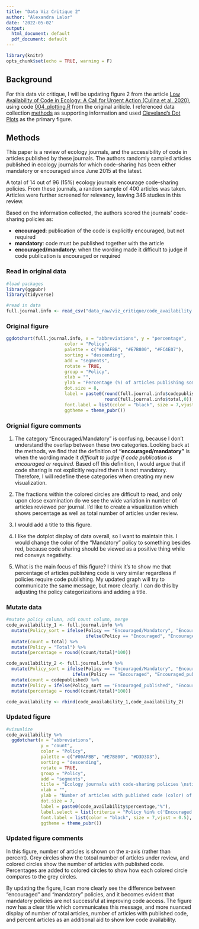 ```yaml
---
title: "Data Viz Critique 2"
author: "Alexandra Lalor"
date: '2022-05-02'
output:
  html_document: default
  pdf_document: default
---
```


```r
library(knitr)
opts_chunk$set(echo = TRUE, warning = F)
```


## Background

For this data viz critique, I will be updating figure 2 from the article [Low Availability of Code in Ecology: A Call for Urgent Action (Culina et al. 2020)](https://journals.plos.org/plosbiology/article?id=10.1371/journal.pbio.3000763), using code [004_plotting.R](https://zenodo.org/record/3833928#.Ym9XNNrMI2w) from the original ariticle. I referenced data collection [methods](https://asanchez-tojar.github.io/code_in_ecology/supporting_information.html) as supporting information and used [Cleveland's Dot Plots](https://rpkgs.datanovia.com/ggpubr/reference/ggdotchart.html) as the primary figure.

## Methods

This paper is a review of ecology journals, and the accessibility of code in articles published by these journals. The authors randomly sampled articles published in ecology journals for which code-sharing has been either mandatory or encouraged since June 2015 at the latest. 

A total of 14 out of 96 (15%) ecology journals encourage code-sharing policies. From these journals, a random sample of 400 articles was taken. Articles were further screened for relevancy, leaving 346 studies in this review.

Based on the information collected, the authors scored the journals’ code-sharing policies as:

* **encouraged**: publication of the code is explicitly encouraged, but not required
* **mandatory**: code must be published together with the article
* **encouraged/mandatory**: when the wording made it difficult to judge if code publication is encouraged or required



### Read in original data

```r
#load packages
library(ggpubr)
library(tidyverse)

#read in data
full.journal.info <- read_csv("data_raw/viz_critique/code_availability.csv")
```


### Original figure

```r
ggdotchart(full.journal.info, x = "abbreviations", y = "percentage",
                      color = "Policy",
                      palette = c("#00AFBB", "#E7B800", "#FC4E07"),
                      sorting = "descending",
                      add = "segments",
                      rotate = TRUE,
                      group = "Policy",
                      xlab = "",
                      ylab = "Percentage (%) of articles publishing some code",
                      dot.size = 8,
                      label = paste0(round(full.journal.info$codepublished,0),"/",
                                     round(full.journal.info$total,0)),
                      font.label = list(color = "black", size = 7,vjust = 0.5),
                      ggtheme = theme_pubr())
```

### Orignial figure comments

1. The category "Encouraged/Mandatory" is confusing, because I don't understand the overlap between these two categories. Looking back at the methods, we find that the definition of **"encouraged/mandatory"** is when the wording made it *difficult to judge if code publication is encouraged or required*. Based off this definition, I would argue that if code sharing is not explicitly required then it is not mandatory. Therefore, I will redefine these categories when creating my new visualization.

2. The fractions within the colored circles are difficult to read, and only upon close examination do we see the wide variation in number of articles reviewed per journal. I'd like to create a visualization which shows percentage as well as total number of articles under review.

3. I would add a title to this figure.

4. I like the dotplot display of data overall, so I want to maintain this. I would change the color of the "Mandatory" policy to something besides red, because code sharing should be viewed as a positive thing while red conveys negativity.

5. What is the main focus of this figure? I think it's to show me that percentage of articles publishing code is very similar regardless if policies require code publishing. My updated graph will try to communicate the same message, but more clearly. I can do this by adjusting the policy categorizations and adding a title.



### Mutate data

```r
#mutate policy column, add count column, merge
code_availability_1 <- full.journal.info %>% 
  mutate(Policy_sort = ifelse(Policy == "Encouraged/Mandatory", "Encouraged_total", 
                              ifelse(Policy == "Encouraged", "Encouraged_total", "Mandatory_total"))) %>% 
  mutate(count = total) %>% 
  mutate(Policy = "Total") %>% 
  mutate(percentage = round((count/total)*100))

code_availability_2 <- full.journal.info %>% 
  mutate(Policy_sort = ifelse(Policy == "Encouraged/Mandatory", "Encouraged_published", 
                         ifelse(Policy == "Encouraged", "Encouraged_published", "Mandatory_published"))) %>% 
  mutate(count = codepublished) %>% 
  mutate(Policy = ifelse(Policy_sort == "Encouraged_published", "Encouraged", "Mandatory")) %>% 
  mutate(percentage = round((count/total)*100))

code_availability <- rbind(code_availability_1,code_availability_2)
```


### Updated figure

```r

#visualize
code_availability %>%
  ggdotchart(x = "abbreviations", 
             y = "count",
             color = "Policy",
             palette = c("#00AFBB", "#E7B800", "#D3D3D3"),
             sorting = "descending",
             rotate = TRUE,
             group = "Policy",
             add = "segments",
             title = "Ecology journals with code-sharing policies \nstill have low availability of code",
             xlab = "",
             ylab = "Number of articles with published code (color) of those reviewed (grey)",
             dot.size = 7,
             label = paste0(code_availability$percentage,"%"),
             label.select = list(criteria = "Policy %in% c('Encouraged','Mandatory')"),
             font.label = list(color = "black", size = 7,vjust = 0.5),
             ggtheme = theme_pubr())
```

### Updated figure comments

In this figure, number of articles is shown on the x-axis (rather than percent). Grey circles show the totoal number of articles under review, and colored circles show the number of articles with published code. Percentages are added to colored circles to show how each colored circle compares to the grey circles.

By updating the figure, I can more clearly see the difference between "encouraged" and "mandatory" policies, and it becomes evident that mandatory policies are not successful at improving code access. The figure now has a clear title which communicates this message, and more nuanced display of number of total articles, number of articles with published code, and percent articles as an additional aid to show low code availability.

